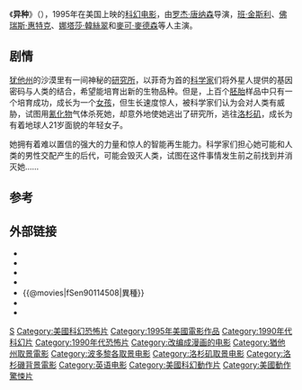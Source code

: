{{Infobox Film
| name           = 異種
| original_name  = {{lang|en|''Species''}}
| image          = Species Poster.jpg
| caption        = 電影海報
| director       = [[罗杰·唐纳森|罗杰·唐纳森]]
| producer       = [[小法蘭克·曼库索|小法蘭克·曼库索]]
| writer         = [[丹尼斯.费尔德曼|丹尼斯.费尔德曼]]
| starring       = [[班·金斯利|班·金斯利]]<br />[[佛瑞斯·惠特克|佛瑞斯·惠特克]]<br />[[娜塔莎·韓絲翠|娜塔莎·韓絲翠]]<br />[[麥可·麥德森|麥可·麥德森]]<br />[[艾佛烈·蒙利納|艾佛烈·蒙利納]]<br />[[玛格·海根柏格|玛格·海根柏格]]
| music          = [[克里斯托弗·杨|克里斯托弗·杨]]
| cinematography = [[安德瑞·巴寇亞克|安德瑞·巴寇亞克]]
| editing        = [[康拉德·巴夫|康拉德·巴夫]]
| distributor    = [[米高梅公司|米高梅公司]]
| released       = {{美国}}1995年7月7日
| runtime        = 108[[分钟|分钟]]
| country        = {{美國電影產地}}
| language       = [[英语|英语]]
| budget         = 3500萬美元
| gross          = 1.13億美元<ref>{{cite web|url=http://www.boxofficemojo.com/movies/?id=species.htm|title=Species|author=|date=|work=|publisher=[[Box_Office_Mojo|Box Office Mojo]]|access-date=2011-02-17|archive-date=2019-06-09|archive-url=https://web.archive.org/web/20190609052448/https://www.boxofficemojo.com/movies/?id=species.htm}}</ref>
| followed_by    = 《[[异种2|异种2]]》
| tw_name        = 異種
}}
《'''异种'''》（{{lang-en|''Species''}}），1995年在美国上映的[[科幻电影|科幻电影]]，由[[罗杰·唐纳森|罗杰·唐纳森]]导演，[[班·金斯利|班·金斯利]]、[[佛瑞斯·惠特克|佛瑞斯·惠特克]]、[[娜塔莎·韓絲翠|娜塔莎·韓絲翠]]和[[麥可·麥德森|麥可·麥德森]]等人主演。

== 剧情 ==
[[犹他州|犹他州]]的沙漠里有一间神秘的[[研究所|研究所]]，以菲奇为首的[[科学家|科学家]]们将外星人提供的基因密码与人类的结合，希望能培育出新的生物品种。但是，上百个[[胚胎|胚胎]]样品中只有一个培育成功，成长为一个[[女孩|女孩]]，但生长速度惊人，被科学家们认为会对人类有威胁，试图用[[氰化物|氰化物]]气体杀死她，却意外地使她逃出了研究所，逃往[[洛杉矶|洛杉矶]]，成长为有着地球人21岁面貌的年轻女子。

她拥有着难以置信的强大的力量和惊人的智能再生能力。科学家们担心她可能和人类的男性交配产生的后代，可能会毁灭人类，试图在这件事情发生前之前找到并消灭她……

== 参考 ==
<references/>
== 外部链接 ==
*{{imdb title|id=0114508|title=异种}}
*{{Amg movie|134918|异种}}
*{{rotten-tomatoes|id=species|title=异种}}
*{{mojo title|id=species|title=异种}}
*{{@movies|fSen90114508|異種}}
*{{Mtime|13770|異種}}
*{{douban|title=異種}}

{{異種}}
[[Category:米高梅电影|S]]
[[Category:美國科幻恐怖片|Category:美國科幻恐怖片]]
[[Category:1995年美國電影作品|Category:1995年美國電影作品]]
[[Category:1990年代科幻片|Category:1990年代科幻片]]
[[Category:1990年代恐怖片|Category:1990年代恐怖片]]
[[Category:改编成漫画的电影|Category:改编成漫画的电影]]
[[Category:猶他州取景電影|Category:猶他州取景電影]]
[[Category:波多黎各取景电影|Category:波多黎各取景电影]]
[[Category:洛杉矶取景电影|Category:洛杉矶取景电影]]
[[Category:洛杉磯背景電影|Category:洛杉磯背景電影]]
[[Category:英语电影|Category:英语电影]]
[[Category:美國科幻動作片|Category:美國科幻動作片]]
[[Category:美國動作驚悚片|Category:美國動作驚悚片]]